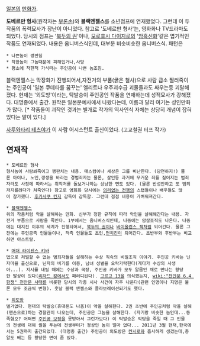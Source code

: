 [[일본]]의 [[만화가]].

'''도베르만 형사'''(원작자는 [[부론손]])와 '''블랙엔젤스'''를 소년점프에 연재했었다. 그런데 이 두 작품의 폭력묘사가 장난이 아니었다. 참고로 '도베르만 형사'는, 영화화나 TV드라마도 되었다. 당시의 점프는 '[[북두의 권]]'이나, [[모로호시 다이지로]]의 '[[암흑신화]]'같은 엽기적인 작품도 연재되었다. 내용은 옴니버스식인데, 대부분 비슷비슷한 옴니버스식. 패턴은

 * 나쁜놈이 깽판침
 * 착한놈이 그놈때문에 피해입거나,사망
 * 평소에 착한척 가식떠는 주인공이 나쁜 놈조짐.

블랙엔젤스는 막장화가 진행되어서,자전거의 부품(굵은 철사)으로 사람 급소 찔러죽이는 주인공이 '일본 쿠데타를 꿈꾸는' 엘리트나 우주괴수급 괴물들과도 싸우는등 괴랄해졌다. 현재는 '외도방'이라는, 탁발승이 주인공인 작품을 연재하는데 성적묘사가 강해졌다. 대명종에서 출간. 원작은 일본문예사에서 나왔다는데, 이름과 달리 여기는 성인만화가 많다. 
[* 작품들이 괴작인 것과는 별개로 작가의 역사인식 자체는 상당히 개념이 잡혀있다는 말이 있다.]

[[사루와타리 테츠야]]가 이 사람 어시스턴트 출신이었다. (고교철권 터프 작가)
== 연재작 ==
 * 도베르만 형사
 형사놈이 사람쏴죽이고 깽판치는 내용. 매스컴이나 세상은 그를 비난한다. (당연하지!) 물론 아이나, 노인,갱생을 바라는 경범죄자는 물론, 살인등 과거에 무거운 죄를 짊어지는 범죄자라도 사정에 따라서는 취직처를 돌보거나하는 상냥한 면도 있다. (물론 반성안하고 또 범죄저지를려다가 쳐죽인다) 참고로 영화화 당시에는 [[의리없는 전쟁]]의 스탭들이나 배우들도 많이 참가했다. [[후카사쿠 킨지]] 감독이 감독함. 그런데 점점 내용이 가벼워져간다. 

 * [[블랙엔젤스]]
 위의 작품처럼 악을 살해하는 만화. 신부가 정한 규칙에 따라 악인을 살해해간다는 내용. 자전거 부품으로 사람을 죽인다. 1부에서는 옴니버스식인데, 나중에는 암살조직도 나온다. 나중에는 대지진 이후의 세계가 진행되어서, [[북두의 권]]이나 [[바이올런스 잭]]처럼 되어간다. 물론 그전에는 주인공측 인물들이나, 적측 인물들도 초인,[[먼치킨]]이 되어간다. 초반부와 후반부는 비교하면 아스트랄.

 * [[머더 라이센스 키바]]
 법으로 처벌할 수 없는 범죄자들을 살해하는 수상 직속의 비밀조직 이야기. 주인공 키바는 닌자마을 출신으로, 닌자의 비기를 이용, 남녀 성별을 오락가락한다(게다가 수상의 사생아...). 지시를 내릴 때에는 수상과 국장, 주인공 키바가 모두 알몸인 채로 만나는 황당한 발상이 있다([[리자드 킹]]에서도 패러디된다). [[고르고 13]]을 의식했는지, [[wiki:"천안문 6.4 항쟁" 천안문 사태]]를 비롯한 당시의 각종 시사 사건이 자주 나온다(관련 인명이나 지명은 물론 모두 조금씩 변형). 훗날 블랙 앤젤스와 콜라보레이션되기도 했다.

 * [[외도방]]
 별거없다. 현대의 탁발승(휴대폰도 나옴)이 악을 살해한다. 2권 초반에 주인공처럼 악을 살해(맨손으로)하는 경찰관이 나오는데, 주인공은 그놈을 살해한다. (자기랑 비슷한 놈인데...동족혐오? 어쩌면 [[주인공 보정]]을 못받아서 그런가보다) 이 탁발승은 악당을 죽일 때 그 인물의 전생에 대해 썰을 푸는데 전생부터가 정상인 놈이 얼마 없다... 2011년 3월 현재,한국에서는 5권까지 출간되었다. (대명종 출간) 주인공이 외도방은 [[켄시로]]와 흡사하게 생겼는데,총알도 베는 등 황당한 면이 좀 있다. 

